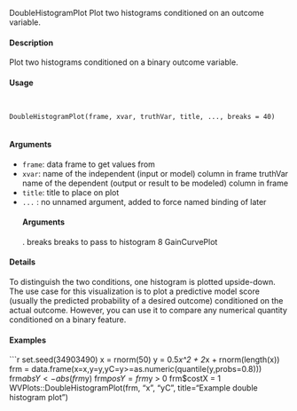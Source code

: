 DoubleHistogramPlot Plot two histograms conditioned on an outcome variable.

#### Description

Plot two histograms conditioned on a binary outcome variable.
 
#### Usage
<pre><code>

DoubleHistogramPlot(frame, xvar, truthVar, title, ..., breaks = 40)

</code></pre> 
#### Arguments

* ``frame``: data frame to get values from
* ``xvar ``:  name of the independent (input or model) column in frame
truthVar name of the dependent (output or result to be modeled) column in frame
* ``title ``:    title to place on plot
* ``... `` : no unnamed argument, added to force named binding of later 
</code></pre> 
#### Arguments
.
breaks breaks to pass to histogram
8 GainCurvePlot

#### Details

To distinguish the two conditions, one histogram is plotted upside-down.
The use case for this visualization is to plot a predictive model score (usually the predicted probability
of a desired outcome) conditioned on the actual outcome. However, you can use it to compare
any numerical quantity conditioned on a binary feature.
 
#### Examples
```r

set.seed(34903490)
x = rnorm(50)
y = 0.5*x^2 + 2*x + rnorm(length(x))
frm = data.frame(x=x,y=y,yC=y>=as.numeric(quantile(y,probs=0.8)))
frm$absY <- abs(frm$y)
frm$posY = frm$y > 0
frm$costX = 1
WVPlots::DoubleHistogramPlot(frm, "x", "yC", title="Example double histogram plot")
